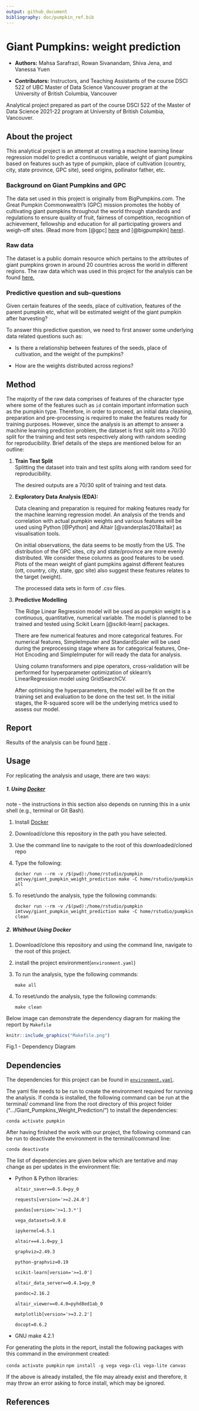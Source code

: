 ```yaml
---
output: github_document
bibliography: doc/pumpkin_ref.bib
---
```


# Giant Pumpkins: weight prediction

-   **Authors:** Mahsa Sarafrazi, Rowan Sivanandam, Shiva Jena, and Vanessa Yuen

-   **Contributors:** Instructors, and Teaching Assistants of the course DSCI 522 of UBC Master of Data Science Vancouver program at the University of British Columbia, Vancouver

Analytical project prepared as part of the course DSCI 522 of the Master of Data Science 2021-22 program at University of British Columbia, Vancouver.

## About the project

This analytical project is an attempt at creating a machine learning linear regression model to predict a continuous variable, weight of giant pumpkins based on features such as type of pumpkin, place of cultivation (country, city, state province, GPC site), seed origins, pollinator father, etc.

### Background on Giant Pumpkins and GPC

The data set used in this project is originally from BigPumpkins.com. The Great Pumpkin Commonwealth's (GPC) mission promotes the hobby of cultivating giant pumpkins throughout the world through standards and regulations to ensure quality of fruit, fairness of competition, recognition of achievement, fellowship and education for all participating growers and weigh-off sites. (Read more from [@gpc] [here](https://gpc1.org/ "GPC website") and [@bigpumpkin] [here](http://www.bigpumpkins.com/ "Data on giant pumpkins from bigpumkins.com")).

### Raw data

The dataset is a public domain resource which pertains to the attributes of giant pumpkins grown in around 20 countries across the world in different regions. The raw data which was used in this project for the analysis can be found [here.](https://raw.githubusercontent.com/rfordatascience/tidytuesday/master/data/2021/2021-10-19/pumpkins.csv "Raw data")

### Predictive question and sub-questions

Given certain features of the seeds, place of cultivation, features of the parent pumpkin etc, what will be estimated weight of the giant pumpkin after harvesting?

To answer this predictive question, we need to first answer some underlying data related questions such as:

-   Is there a relationship between features of the seeds, place of cultivation, and the weight of the pumpkins?

-   How are the weights distributed across regions?

## Method

The majority of the raw data comprises of features of the character type where some of the features such as `id` contain important information such as the pumpkin type. Therefore, in order to proceed, an initial data cleaning, preparation and pre-processing is required to make the features ready for training purposes. However, since the analysis is an attempt to answer a machine learning prediction problem, the dataset is first split into a 70/30 split for the training and test sets respectively along with random seeding for reproducibility. Brief details of the steps are mentioned below for an outline:

1.  **Train Test Split**  
    Splitting the dataset into train and test splits along with random seed for reproducibility.

    The desired outputs are a 70/30 split of training and test data.

2.  **Exploratory Data Analysis (EDA):**

    Data cleaning and preparation is required for making features ready for the machine learning regression model. An analysis of the trends and correlation with actual pumpkin weights and various features will be used using Python [@Python] and Altair [@vanderplas2018altair] as visualisation tools.

    On initial observations, the data seems to be mostly from the US. The distribution of the GPC sites, city and state/province are more evenly distributed. We consider these columns as good features to be used. Plots of the mean weight of giant pumpkins against different features (ott, country, city, state, gpc site) also suggest these features relates to the target (weight).

    The processed data sets in form of .csv files.

    
3.  **Predictive Modelling**

    The Ridge Linear Regression model will be used as pumpkin weight is a continuous, quantitative, numerical variable. The model is planned to be trained and tested using Scikit Learn [@scikit-learn] packages.

    There are few numerical features and more categorical features. For numerical features, SimpleImputer and StandardScaler will be used during the preprocessing stage where as for categorical features, One-Hot Encoding and SimpleImputer for will ready the data
    for analysis.

    Using column transformers and pipe operators, cross-validation will be performed for hyperparameter optimization of sklearn's LinearRegression model using GridSearchCV.

    After optimising the hyperparameters, the model will be fit on the training set and evaluation to be done on the test set. In the initial stages, the R-squared score will be the underlying metrics used to assess our model.

## Report

Results of the analysis can be found [here](https://github.com/UBC-MDS/Giant_Pumpkins_Weight_Prediction/blob/main/doc/pumpkin.html) .

## Usage

For replicating the analysis and usage, there are two ways:

##### 1. Using [Docker](https://hub.docker.com/r/imtvwy/giant_pumpkin_weight_prediction)

note - the instructions in this section also depends on running this in a unix shell (e.g., terminal or Git Bash).

1. Install [Docker](https://www.docker.com/get-started)
2. Download/clone this repository in the path you have selected.
3. Use the command line to navigate to the root of this downloaded/cloned repo
4. Type the following:

    `docker run --rm -v /$(pwd):/home/rstudio/pumpkin  imtvwy/giant_pumpkin_weight_prediction make -C home/rstudio/pumpkin all`
 
5. To reset/undo the analysis, type the following commands:

    `docker run --rm -v /$(pwd):/home/rstudio/pumpkin  imtvwy/giant_pumpkin_weight_prediction make -C home/rstudio/pumpkin clean`

##### 2. Whithout Using Docker
 
1. Download/clone this repository  and using the command line, navigate to the root of this project.
2. install the project environment(`environment.yaml`) 

3. To run the analysis, type the following commands:

    `make all`

4. To reset/undo the analysis, type the following commands:

    `make clean`
    
Below image can demonstrate the dependency diagram for making the report by `Makefile`

```r
knitr::include_graphics("Makefile.png")
```
Fig.1 - Dependency Diagram
    
## Dependencies

The dependencies for this project can be found in [`environment.yaml`](https://raw.githubusercontent.com/UBC-MDS/Giant_Pumpkins_Weight_Prediction/main/environment.yaml).

The yaml file needs to be run to create the environment required for running the analysis. If conda is installed, the following command can be run at the terminal/ command line from the root directory of this project folder ("…/Giant_Pumpkins_Weight_Prediction/") to install the dependencies:

`conda activate pumpkin`

After having finished the work with our project, the following command can be run to deactivate the environment in the terminal/command line:

`conda deactivate`

The list of dependencies are given below which are tentative and may change as per updates in the environment file:

* Python & Python libraries:


  `altair_saver==0.5.0=py_0`
  
  `requests[version='>=2.24.0']`
  
  `pandas[version='>=1.3.*']`
  
  `vega_datasets=0.9.0`
  
  `ipykernel=6.5.1`
  
  `altair==4.1.0=py_1`
  
  `graphviz=2.49.3`
  
  `python-graphviz=0.19`
  
  `scikit-learn[version='>=1.0']`
  
  `altair_data_server==0.4.1=py_0`
  
  `pandoc=2.16.2`
  
  `altair_viewer==0.4.0=pyhd8ed1ab_0`
  
  `matplotlib[version='>=3.2.2']`
  
  `docopt=0.6.2`

* GNU make 4.2.1 

For generating the plots in the report, install the following packages with this command in the environment created:

`conda activate pumpkin`
`npm install -g vega vega-cli vega-lite canvas`

If the above is already installed, the file may already exist and therefore, it may throw an error asking to force install, which may be ignored.

    
## References
